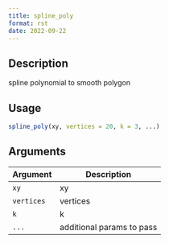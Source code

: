 ```yaml
--- 
title: spline_poly 
format: rst 
date: 2022-09-22 
--- 
```


## Description

spline polynomial to smooth polygon


## Usage

```r
spline_poly(xy, vertices = 20, k = 3, ...)
```


## Arguments

Argument      |Description
------------- |----------------
`xy`     |     xy
`vertices`     |     vertices
`k`     |     k
`...`     |     additional params to pass



